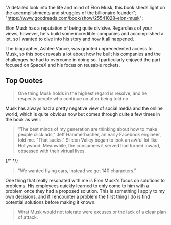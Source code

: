   "A detailed look into the life and mind of Elon Musk, this book sheds light on the accomplishments and struggles of the billionaire founder";
  "https://www.goodreads.com/book/show/25541028-elon-musk";

Elon Musk has a reputation of being quite divisive. Regardless of your views, however, he's build some incredible companies and accomplished a lot, so I wanted to dive into his story and how it all happened.

The biographer, Ashlee Vance, was granted unprecedented access to Musk, so this book reveals a lot about how he built his companies and the challenges he had to overcome in doing so. I particularly enjoyed the part focused on SpaceX and his focus on reusable rockets.

## Top Quotes

> One thing Musk holds in the highest regard is resolve, and he respects people who continue on after being told no.

Musk has always had a pretty negative view of social media and the online world, which is quite obvious now but comes through quite a few times in the book as well:

> "The best minds of my generation are thinking about how to make people click ads," Jeff Hammerbacher, an early Facebook engineer, told me. "That sucks." Silicon Valley began to look an awful lot like Hollywood. Meanwhile, the consumers it served had turned inward, obsessed with their virtual lives.

{/*  */}

> "We wanted flying cars, instead we got 140 characters."

One thing that really resonated with me is Elon Musk's focus on solutions to problems. His employees quickly learned to only come to him with a problem once they had a proposed solution. This is something I apply to my own decisions, and if I encounter a problem the first thing I do is find potential solutions before making it known.

> What Musk would not tolerate were excuses or the lack of a clear plan of attack.
